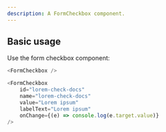 ```yaml
---
description: A FormCheckbox component.
---
```



## Basic usage

Use the form checkbox component:

```js
<FormCheckbox />
```

```js live
<FormCheckbox
    id="lorem-check-docs"
    name="lorem-check-docs"
    value="Lorem ipsum"
    labelText="Lorem ipsum"
    onChange={(e) => console.log(e.target.value)}
/>
```
